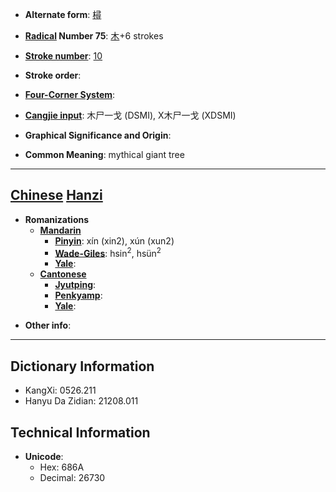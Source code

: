 * '''Alternate form''': [[樳]]

* '''[[Wiktionary:Chinese radical index| Radical]] Number 75''': [[Wiktionary:Chinese radical index 木|木]]+6 strokes

* '''[[Wiktionary:Chinese total strokes index|Stroke number]]''': [[Wiktionary:Chinese total strokes index 10|10]]

* '''Stroke order''': 

* '''[[Wiktionary:Chinese four corner index|Four-Corner System]]''': 

* '''[[Wiktionary:Chinese Cangjie index|Cangjie input]]''': 木尸一戈 (DSMI), X木尸一戈 (XDSMI)

* '''Graphical Significance and Origin''': 

* '''Common Meaning''': mythical giant tree

----

== [[Chinese]] [[Hanzi]] ==

* '''Romanizations'''
** '''[[Mandarin]]'''
*** '''[[Pinyin]]''': xín (xin2), xún (xun2)
*** '''[[Wade-Giles]]''': hsin<sup>2</sup>, hsün<sup>2</sup>
*** '''[[Yale]]''': 
** '''[[Cantonese]]'''
*** '''[[Jyutping]]''':
*** '''[[Penkyamp]]''': 
*** '''[[Yale]]''': 

* '''Other info''': 

----

== Dictionary Information ==

* KangXi: 0526.211
* Hanyu Da Zidian: 21208.011

== Technical Information ==

* '''Unicode''':
** Hex: 686A
** Decimal: 26730